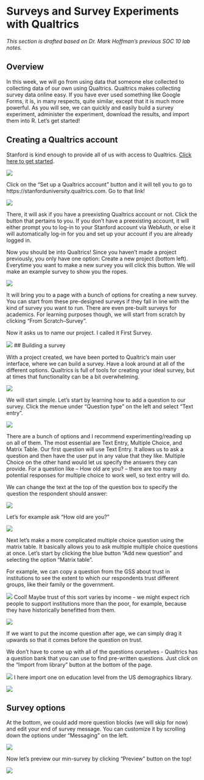 # Surveys and Survey Experiments with Qualtrics

*This section is drafted based on Dr. Mark Hoffman's previous SOC 10 lab notes.*

## Overview

In this week, we will go from using data that someone else collected to collecting data of our own using Qualtrics. Qualtrics makes collecting survey data online easy. If you have ever used something like Google Forms, it is, in many respects, quite similar, except that it is much more powerful. As you will see, we can quickly and easily build a survey experiment, administer the experiment, download the results, and import them into R. Let’s get started!

## Creating a Qualtrics account

Stanford is kind enough to provide all of us with access to Qualtrics. [Click here to get started](https://uit.stanford.edu/service/survey).

![](week2_plot1.png)

Click on the “Set up a Qualtrics account” button and it will tell you to go to https://stanforduniversity.qualtrics.com. Go to that link!

![](week2_plot2.png)

There, it will ask if you have a preexisting Qualtrics account or not. Click the button that pertains to you. If you don’t have a preexisting account, it will either prompt you to log-in to your Stanford account via WebAuth, or else it will automatically log-in for you and set up your account if you are already logged in.

Now you should be into Qualtrics! Since you haven’t made a project previously, you only have one option: Create a new project (bottom left). Everytime you want to make a new survey you will click this button. We will make an example survey to show you the ropes.

![](week2_plot3.png)

It will bring you to a page with a bunch of options for creating a new survey. You can start from these pre-designed surveys if they fall in line with the kind of survey you want to run. There are even pre-built surveys for academics. For learning purposes though, we will start from scratch by clicking “From Scratch--Survey”.

Now it asks us to name our project. I called it First Survey.

![](week2_plot4.png)
## Building a survey

With a project created, we have been ported to Qualtric’s main user interface, where we can build a survey. Have a look around at all of the different options. Qualtrics is full of tools for creating your ideal survey, but at times that functionality can be a bit overwhelming.

![](week2_plot5.png)

We will start simple. Let’s start by learning how to add a question to our survey. Click the menue under "Question type" on the left and select "Text entry". 

![](week2_plot6.png)

There are a bunch of options and I recommend experimenting/reading up on all of them. The most essential are Text Entry, Multiple Choice, and Matrix Table. Our first question will use Text Entry. It allows us to ask a question and then have the user put in any value that they like. Multiple Choice on the other hand would let us specify the answers they can provide. For a question like – How old are you? – there are too many potential responses for multiple choice to work well, so text entry will do.

We can change the text at the top of the question box to specify the question the respondent should answer:

![](week2_plot7.png)

Let's for example ask "How old are you?"

![](week2_plot8.png)

Next let’s make a more complicated multiple choice question using the matrix table. It basically allows you to ask multiple multiple choice questions at once. Let's start by clicking the blue button "Add new question" and selecting the option "Matrix table". 

For example, we can copy a question from the GSS about trust in institutions to see the extent to which our respondents trust different groups, like their family or the government.

![](week2_plot9.png)
Cool! Maybe trust of this sort varies by income - we might expect rich people to support institutions more than the poor, for example, because they have historically benefitted from them.

![](week2_plot10.png)

If we want to put the income question after age, we can simply drag it upwards so that it comes before the question on trust.

We don’t have to come up with all of the questions ourselves - Qualtrics has a question bank that you can use to find pre-written questions. Just click on the “Import from library” button at the bottom of the page.

![](week2_plot11.png)
I here import one on education level from the US demographics library. 

![](week2_plot12.png)

## Survey options

At the bottom, we could add more question blocks (we will skip for now) and edit your end of survey message. You can customize it by scrolling down the options under "Messaging" on the left. 

![](week2_plot13.png)

Now let's preview our min-survey by clicking "Preview" button on the top!

![](week2_plot14.png)



